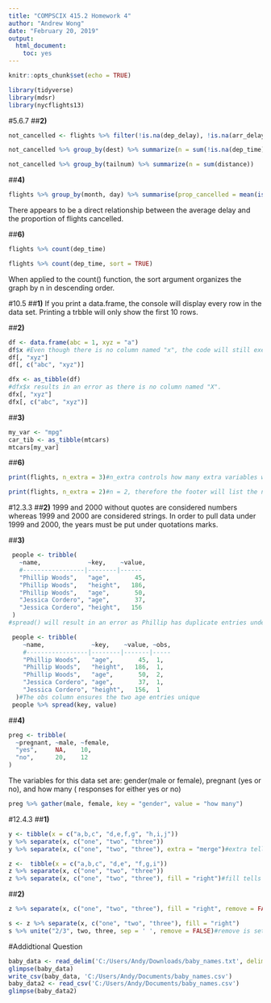 ```yaml
---
title: "COMPSCIX 415.2 Homework 4"
author: "Andrew Wong"
date: "February 20, 2019"
output: 
  html_document: 
    toc: yes
---
```


```r
knitr::opts_chunk$set(echo = TRUE)
```

```r
library(tidyverse)
library(mdsr)
library(nycflights13)
```

#5.6.7
##**2)**
```r
not_cancelled <- flights %>% filter(!is.na(dep_delay), !is.na(arr_delay))

not_cancelled %>% group_by(dest) %>% summarize(n = sum(!is.na(dep_time)))

not_cancelled %>% group_by(tailnum) %>% summarize(n = sum(distance))
```

##**4)**
```r
flights %>% group_by(month, day) %>% summarise(prop_cancelled = mean(is.na(dep_time)), avg_delay = mean(dep_delay, na.rm = 'TRUE')) %>% ggplot(mapping = aes(y = prop_cancelled, x = avg_delay)) + geom_point()+ geom_smooth()
```
There appears to be a direct relationship between the average delay and the proportion of flights cancelled.

##**6)**
```r
flights %>% count(dep_time)

flights %>% count(dep_time, sort = TRUE)
```
When applied to the count() function, the sort argument organizes the graph by n in descending order.

#10.5
##**1)**
If you print a data.frame, the console will display every row in the data set. Printing a trbble will only show the first 10 rows.

##**2)**
```r
df <- data.frame(abc = 1, xyz = "a")
df$x #Even though there is no column named "x", the code will still execute. This could cause problems if you made a mistake.
df[, "xyz"]
df[, c("abc", "xyz")]

dfx <- as_tibble(df)
#dfx$x results in an error as there is no column named "X".
dfx[, "xyz"]
dfx[, c("abc", "xyz")]
```

##**3)**
```r
my_var <- "mpg"
car_tib <- as_tibble(mtcars)
mtcars[my_var]
```
##**6)**
```r
print(flights, n_extra = 3)#n_extra controls how many extra variables will be printed at the footer.

print(flights, n_extra = 2)#n = 2, therefore the footer will list the next 2 variables of the tibble at the footer.
```

#12.3.3
##**2)**
1999 and 2000 without quotes are considered numbers whereas 1999 and 2000 are considered strings. In order to pull data under 1999 and 2000, the years must be put under quotations marks.

##**3)**
```r
 people <- tribble(
   ~name,             ~key,    ~value,
   #-----------------|--------|------
   "Phillip Woods",   "age",       45,
   "Phillip Woods",   "height",   186,
   "Phillip Woods",   "age",       50,
   "Jessica Cordero", "age",       37,
   "Jessica Cordero", "height",   156
 )
#spread() will result in an error as Phillip has duplicate entries under "age"

 people <- tribble(
    ~name,             ~key,    ~value, ~obs,
    #-----------------|--------|-------|-----
    "Phillip Woods",   "age",       45,  1,
    "Phillip Woods",   "height",   186,  1,
    "Phillip Woods",   "age",       50,  2,
    "Jessica Cordero", "age",       37,  1,
    "Jessica Cordero", "height",   156,  1
  )#The obs column ensures the two age entries unique
 people %>% spread(key, value)
```

##**4)**
```r
preg <- tribble(
  ~pregnant, ~male, ~female,
  "yes",     NA,    10,
  "no",      20,    12
)
```
The variables for this data set are: gender(male or female), pregnant (yes or no), and how many ( responses for either yes or no)
```r
preg %>% gather(male, female, key = "gender", value = "how many")
```

#12.4.3
##**1)**
```r
y <- tibble(x = c("a,b,c", "d,e,f,g", "h,i,j"))
y %>% separate(x, c("one", "two", "three"))
y %>% separate(x, c("one", "two", "three"), extra = "merge")#extra tells R what to do when a row has too many pieces. In this case, any extra pieces a row has will be combined into a single piece in the last column.

z <-  tibble(x = c("a,b,c", "d,e", "f,g,i"))
z %>% separate(x, c("one", "two", "three"))
z %>% separate(x, c("one", "two", "three"), fill = "right")#fill tells R what to do when a row doesn't have enought peice. In this case, it will insert an NA on the far right column.
```

##**2)**
```r
z %>% separate(x, c("one", "two", "three"), fill = "right", remove = FALSE)#The remove argument, set as TRUE by default, stops separate from displaying the original tibble as part of the output. 

s <- z %>% separate(x, c("one", "two", "three"), fill = "right")
s %>% unite("2/3", two, three, sep = ' ', remove = FALSE)#remove is set to TRUE by default which does not output the columns that were combined.
```


#Addidtional Question
```r
baby_data <- read_delim('C:/Users/Andy/Downloads/baby_names.txt', delim = '|')
glimpse(baby_data)
write_csv(baby_data, 'C:/Users/Andy/Documents/baby_names.csv')
baby_data2 <- read_csv('C:/Users/Andy/Documents/baby_names.csv')
glimpse(baby_data2)
```

